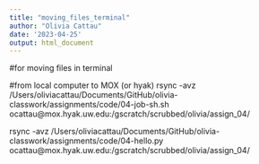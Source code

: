 ```yaml
---
title: "moving_files_terminal"
author: "Olivia Cattau"
date: '2023-04-25'
output: html_document
---
```


#for moving files in terminal

#from local computer to MOX (or hyak)
rsync -avz /Users/oliviacattau/Documents/GitHub/olivia-classwork/assignments/code/04-job-sh.sh ocattau@mox.hyak.uw.edu:/gscratch/scrubbed/olivia/assign_04/

rsync -avz /Users/oliviacattau/Documents/GitHub/olivia-classwork/assignments/code/04-hello.py ocattau@mox.hyak.uw.edu:/gscratch/scrubbed/olivia/assign_04/
